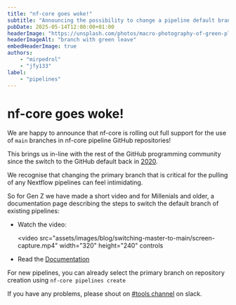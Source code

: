 ```yaml
---
title: "nf-core goes woke!"
subtitle: "Announcing the possibility to change a pipeline default branch to main"
pubDate: 2025-05-14T12:00:00+01:00
headerImage: "https://unsplash.com/photos/macro-photography-of-green-plants-KzA5drJC-ok"
headerImageAlt: "branch with green leave"
embedHeaderImage: true
authors:
    - "mirpedrol"
    - "jfy133"
label:
    - "pipelines"
---
```


# nf-core goes woke!

We are happy to announce that nf-core is rolling out full support for the use of `main` branches in nf-core pipeline GitHub repositories!

This brings us in-line with the rest of the GitHub programming community since the switch to the GitHub default back in [2020](https://github.blog/changelog/2020-10-01-the-default-branch-for-newly-created-repositories-is-now-main/).

We recognise that changing the primary branch that is critical for the pulling of any Nextflow pipelines can feel intimidating.

So for Gen Z we have made a short video and for Millenials and older, a documentation page describing the steps to switch the default branch of existing pipelines:

- Watch the video:

    <video
        src="assets/images/blog/switching-master-to-main/screen-capture.mp4"
        width="320"
        height="240"
        controls
    ></video>

- Read the [Documentation](https://nf-co.re/docs/tutorials/switching_branch_to_main/switching_master_to_main)

For new pipelines, you can already select the primary branch on repository creation using `nf-core pipelines create`

If you have any problems, please shout on [#tools channel](https://nfcore.slack.com/archives/CE5LG7WMB) on slack.
